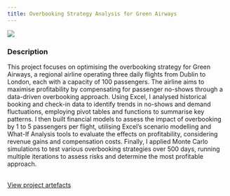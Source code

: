 ```yaml
---
title: Overbooking Strategy Analysis for Green Airways
---
```


<!-- Image taken from: https://theconversation.com/how-do-airplanes-fly-an-aerospace-engineer-explains-the-physics-of-flight-222847 -->
![](images/airplane.avif)

### Description
This project focuses on optimising the overbooking strategy for Green Airways, a regional airline operating three daily flights from Dublin to London, each with a capacity of 100 passengers. The airline aims to maximise profitability by compensating for passenger no-shows through a data-driven overbooking approach. Using Excel, I analysed historical booking and check-in data to identify trends in no-shows and demand fluctuations, employing pivot tables and functions to summarise key patterns. I then built financial models to assess the impact of overbooking by 1 to 5 passengers per flight, utilising Excel’s scenario modelling and What-If Analysis tools to evaluate the effects on profitability, considering revenue gains and compensation costs. Finally, I applied Monte Carlo simulations to test various overbooking strategies over 500 days, running multiple iterations to assess risks and determine the most profitable approach.

</br>
<a href="https://drive.google.com/drive/folders/1TpL4EXWVkPvB6CbmCfu5PKnxdIlYJswP" class="btn btn-primary" target="_blank">View project artefacts</a>